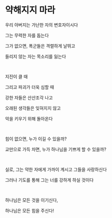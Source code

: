 # 약해지지 마라

우리 아버지는 가난한 자의 변호자이시다

그는 무력한 자를 돕는다

그가 없으면, 폭군들은 격렬하게 날뛰고

들리지 않는 자는 목소리를 잃는다

<br />

지진이 클 때

그리고 파괴가 더욱 심할 때

강한 자들은 산산조각 나고

오래된 생각들은 잊혀지지 않고

악을 키우기 위해 돌아온다

<p></p>

<br />

힘이 없으면, 누가 이길 수 있을까?

교만으로 가득 차면, 누가 하나님을 기쁘게 할 수 있을까?

<br />

실로, 그는 약한 자에게 가까이 계시고 그들을 사랑하신다

그러나 기도를 통해 그는 너를 강하게 하실 것이다

<br />

하나님은 모든 것을 이기신다,

하나님은 모든 힘을 주신다!